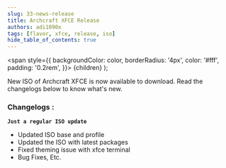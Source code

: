 ```yaml
---
slug: 33-news-release
title: Archcraft XFCE Release
authors: adi1090x
tags: [flavor, xfce, release, iso]
hide_table_of_contents: true
---
```


<!-- Badges -->
  <span
    style={{
      backgroundColor: color,
      borderRadius: '4px',
      color: '#fff',
      padding: '0.2rem',
    }}>
    {children}
  </span>
);

New ISO of Archcraft XFCE is now available to download. Read the changelogs below to know what's new.

<!--truncate-->

### Changelogs :
**`Just a regular ISO update`**
- Updated ISO base and profile
- Updated the ISO with latest packages
- Fixed theming issue with xfce terminal
- Bug Fixes, Etc.

